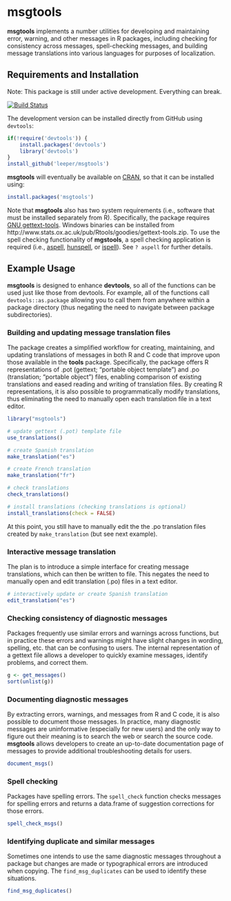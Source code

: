 # msgtools #

**msgtools** implements a number utilities for developing and maintaining error, warning, and other messages in R packages, including checking for consistency across messages, spell-checking messages, and building message translations into various languages for purposes of localization.

## Requirements and Installation ##

Note: This package is still under active development. Everything can break.

[![Build Status](https://travis-ci.org/leeper/msgtools.png?branch=master)](https://travis-ci.org/leeper/msgtools)

The development version can be installed directly from GitHub using `devtools`:

```R
if(!require('devtools')) {
    install.packages('devtools')
    library('devtools')
}
install_github('leeper/msgtools')
```

**msgtools** will eventually be available on [CRAN](http://cran.r-project.org/web/packages/msgtools/index.html), so that it can be installed using:

```R
install.packages('msgtools')
```

Note that **msgtools** also has two system requirements (i.e., software that must be installed separately from R). Specifically, the package requires [GNU gettext-tools](https://www.gnu.org/software/gettext/). Windows binaries can be installed from http://www.stats.ox.ac.uk/pub/Rtools/goodies/gettext-tools.zip. To use the spell checking functionality of **mgstools**, a spell checking application is required (i.e., [aspell](http://aspell.net), [hunspell](http://hunspell.sourceforge.net/), or [ispell](http://lasr.cs.ucla.edu/geoff/ispell.html)). See `? aspell` for further details.

## Example Usage ##

**msgtools** is designed to enhance **devtools**, so all of the functions can be used just like those from devtools. For example, all of the functions call `devtools::as.package` allowing you to call them from anywhere within a package directory (thus negating the need to navigate between package subdirectories).

### Building and updating message translation files ###

The package creates a simplified workflow for creating, maintaining, and updating translations of messages in both R and C code that improve upon those available in the **tools** package. Specifically, the package offers R representations of .pot (gettext; "portable object template") and .po (translation; "portable object") files, enabling comparison of existing translations and eased reading and writing of translation files. By creating R representations, it is also possible to programmatically modify translations, thus eliminating the need to manually open each translation file in a text editor.

```r
library("msgtools")

# update gettext (.pot) template file
use_translations()

# create Spanish translation
make_translation("es")

# create French translation
make_translation("fr")

# check translations
check_translations()

# install translations (checking translations is optional)
install_translations(check = FALSE)
```

At this point, you still have to manually edit the the .po translation files created by `make_translation` (but see next example).

### Interactive message translation ###

The plan is to introduce a simple interface for creating message translations, which can then be written to file. This negates the need to manually open and edit translation (.po) files in a text editor.

```R
# interactively update or create Spanish translation
edit_translation("es")
```


### Checking consistency of diagnostic messages ###

Packages frequently use similar errors and warnings across functions, but in practice these errors and warnings might have slight changes in wording, spelling, etc. that can be confusing to users. The internal representation of a gettext file allows a developer to quickly examine messages, identify problems, and correct them.

```r
g <- get_messages()
sort(unlist(g))
```


### Documenting diagnostic messages ###

By extracting errors, warnings, and messages from R and C code, it is also possible to document those messages. In practice, many diagnostic messages are uninformative (especially for new users) and the only way to figure out their meaning is to search the web or search the source code. **msgtools** allows developers to create an up-to-date documentation page of messages to provide additional troubleshooting details for users.

```r
document_msgs()
```

### Spell checking ###

Packages have spelling errors. The `spell_check` function checks messages for spelling errors and returns a data.frame of suggestion corrections for those errors.

```r
spell_check_msgs()
```

### Identifying duplicate and similar messages ###

Sometimes one intends to use the same diagnostic messages throughout a package but changes are made or typographical errors are introduced when copying. The `find_msg_duplicates` can be used to identify these situations.

```r
find_msg_duplicates()
```

